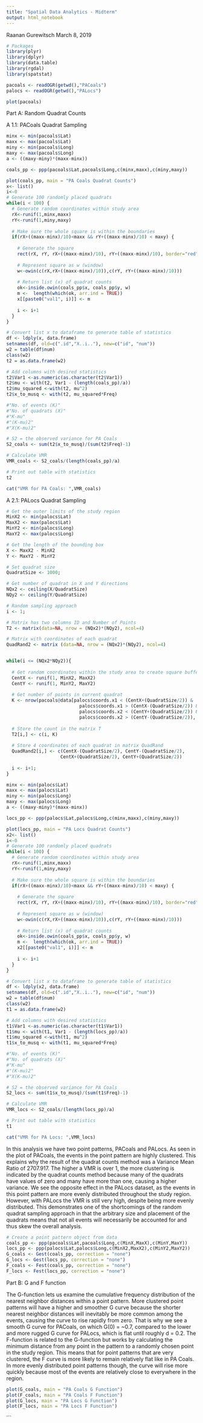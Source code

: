 ---
title: "Spatial Data Analytics - Midterm"
output: html_notebook
---
Raanan Gurewitsch
March 8, 2019

```{r}
# Packages
library(plyr)
library(dplyr)
library(data.table)
library(rgdal)
library(spatstat)

pacoals <- readOGR(getwd(),"PACoals")
palocs <- readOGR(getwd(),"PALocs")

```

```{r}
plot(pacoals)
```


Part A: Random Quadrat Counts

  A 1.1: PACoals Quadrat Sampling
  
```{r}
minx <- min(pacoals$Lat)
maxx <- max(pacoals$Lat)
miny <- min(pacoals$Long)
maxy <- max(pacoals$Long)
a <- ((maxy-miny)*(maxx-minx))

coals_pp <- ppp(pacoals$Lat,pacoals$Long,c(minx,maxx),c(miny,maxy))

plot(coals_pp, main = "PA Coals Quadrat Counts")
x<- list()
i<-0
# Generate 100 randomly placed quadrats
while(i < 100) {
  # Generate random coordinates within study area
  rX<-runif(1,minx,maxx)
  rY<-runif(1,miny,maxy)
  
  # Make sure the whole square is within the boundaries
  if(rX+((maxx-minx)/10)<maxx && rY+((maxx-minx)/10) < maxy) {
    
    # Generate the square 
    rect(rX, rY, rX+((maxx-minx)/10), rY+((maxx-minx)/10), border="red")
    
    # Represent square as w (window)
    w<-owin(c(rX,rX+((maxx-minx)/10)),c(rY, rY+((maxx-minx)/10)))
    
    # Return list (x) of quadrat counts
    ok<-inside.owin(coals_pp$x, coals_pp$y, w)
    m <-  length(which(ok, arr.ind = TRUE))
    x[[paste0("val1", i)]] <- m
  
    i <- i+1
  }
}
```
```{r}
# Convert list x to dataframe to generate table of statistics
df <- ldply(x, data.frame)
setnames(df, old=c(".id","X..i.."), new=c("id", "num"))
w2 = table(df$num)
class(w2)
t2 = as.data.frame(w2)

# Add columns with desired statistics
t2$Var1 <-as.numeric(as.character(t2$Var1))
t2$mu <- with(t2, Var1 - (length(coals_pp)/a))
t2$mu_squared <-with(t2, mu^2)
t2$x_to_musq <- with(t2, mu_squared*Freq)

#"No. of events (K)"
#"No. of quadrats (X)"
#"K-mu"
#"(K-mu)2"
#"X(K-mu)2"

# S2 = the observed variance for PA Coals
S2_coals <- sum(t2$x_to_musq)/(sum(t2$Freq)-1)

# Calculate VMR
VMR_coals <- S2_coals/(length(coals_pp)/a)

# Print out table with statistics
t2
```
```{r}
cat("VMR for PA Coals: ",VMR_coals)

```


  
  A 2.1: PALocs Quadrat Sampling
```{r}
# Get the outer limits of the study region
MinX2 <- min(palocs$Lat)
MaxX2 <- max(palocs$Lat)
MinY2 <- min(palocs$Long)
MaxY2 <- max(palocs$Long)

# Get the length of the bounding box
X <- MaxX2 - MinX2
Y <- MaxY2 - MinY2

# Set quadrat size
QuadratSize <- 1000;

# Get number of quadrat in X and Y directions
NQx2 <- ceiling(X/QuadratSize)
NQy2 <- ceiling(Y/QuadratSize)

# Random sampling approach
i <- 1;

# Matrix has two columns ID and Number of Points
T2 <- matrix(data=NA, nrow = (NQx2)*(NQy2), ncol=4)

# Matrix with coordinates of each quadrat
QuadRand2 <- matrix (data=NA, nrow = (NQx2)*(NQy2), ncol=4)


while(i <= (NQx2*NQy2)){
  
  # Get random coordinates within the study area to create square buffers around
  CentX <- runif(1, MinX2, MaxX2)
  CentY <- runif(1, MinY2, MaxY2)
  
  # Get number of points in current quadrat
  K <- nrow(pacoals@data[palocs$coords.x1 < (CentX+(QuadratSize/2)) &
                           palocs$coords.x1 > (CentX-(QuadratSize/2)) &
                           palocs$coords.x2 < (CentY+(QuadratSize/2)) &
                           palocs$coords.x2 > (CentY-(QuadratSize/2)), ])
  
  # Store the count in the matrix T
  T2[i,] <- c(i, K)
  
  # Store 4 coordinates of each quadrat in matrix QuadRand
  QuadRand2[i,] <- c(CentX-(QuadratSize/2), CentY-(QuadratSize/2),
                    CentX+(QuadratSize/2), CentY+(QuadratSize/2))
  
  i <- i+1;
}

```
```{r}
minx <- min(palocs$Lat)
maxx <- max(palocs$Lat)
miny <- min(palocs$Long)
maxy <- max(palocs$Long)
a <- ((maxy-miny)*(maxx-minx))

locs_pp <- ppp(palocs$Lat,palocs$Long,c(minx,maxx),c(miny,maxy))

plot(locs_pp, main = "PA Locs Quadrat Counts")
x2<- list()
i<-0
# Generate 100 randomly placed quadrats
while(i < 100) {
  # Generate random coordinates within study area
  rX<-runif(1,minx,maxx)
  rY<-runif(1,miny,maxy)
  
  # Make sure the whole square is within the boundaries
  if(rX+((maxx-minx)/10)<maxx && rY+((maxx-minx)/10) < maxy) {
    
    # Generate the square 
    rect(rX, rY, rX+((maxx-minx)/10), rY+((maxx-minx)/10), border="red")
    
    # Represent square as w (window)
    w<-owin(c(rX,rX+((maxx-minx)/10)),c(rY, rY+((maxx-minx)/10)))
    
    # Return list (x) of quadrat counts
    ok<-inside.owin(coals_pp$x, coals_pp$y, w)
    m <-  length(which(ok, arr.ind = TRUE))
    x2[[paste0("val1", i)]] <- m
  
    i <- i+1
  }
}
```
```{r}
# Convert list x to dataframe to generate table of statistics
df <- ldply(x2, data.frame)
setnames(df, old=c(".id","X..i.."), new=c("id", "num"))
w2 = table(df$num)
class(w2)
t1 = as.data.frame(w2)

# Add columns with desired statistics
t1$Var1 <-as.numeric(as.character(t1$Var1))
t1$mu <- with(t1, Var1 - (length(locs_pp)/a))
t1$mu_squared <-with(t1, mu^2)
t1$x_to_musq <- with(t1, mu_squared*Freq)

#"No. of events (K)"
#"No. of quadrats (X)"
#"K-mu"
#"(K-mu)2"
#"X(K-mu)2"

# S2 = the observed variance for PA Coals
S2_locs <- sum(t1$x_to_musq)/(sum(t1$Freq)-1)

# Calculate VMR
VMR_locs <- S2_coals/(length(locs_pp)/a)

# Print out table with statistics
t1
```
```{r}
cat("VMR for PA Locs: ",VMR_locs)
```

In this analysis we have two point patterns, PACoals and PALocs. As seen in the plot of PACoals, the events in the point pattern are highly clustered. This explains why the result of the quadrat counts method was a Variance Mean Ratio of 2707.917. The higher a VMR is over 1, the more clustering is indicated by the quadrat counts method because many of the quadrats have values of zero and many have more than one, causing a higher variance. We see the opposite effect in the PALocs dataset, as the events in this point pattern are more evenly distributed throughout the study region. However, with PALocs the VMR is still very high, despite being more evenly distributed. This demonstrates one of the shortcomings of the random quadrat sampling approach in that the arbitrary size and placement of the quadrats means that not all events will necessarily be accounted for and thus skew the overall analysis.

```{r}
# Create a point pattern object from data
coals_pp <- ppp(pacoals$Lat,pacoals$Long,c(MinX,MaxX),c(MinY,MaxY))
locs_pp <- ppp(palocs$Lat,palocs$Long,c(MinX2,MaxX2),c(MinY2,MaxY2))
G_coals <- Gest(coals_pp, correction = "none")
G_locs <- Gest(locs_pp, correction = "none")
F_coals <- Fest(coals_pp, correction = "none")
F_locs <- Fest(locs_pp, correction = "none")
```
Part B: G and F function

The G-function lets us examine the cumulative frequency distribution of the nearest neighbor distances within a point pattern. More clustered point patterns will have a higher and smoother G curve because the shorter nearest neighbor distances will inevitably be more common among the events, causing the curve to rise rapidly from zero. That is why we see a smooth G curve for PACoals, on which G(0) = ~0.7, compared to the lower and more rugged G curve for PALocs, which is flat until roughly d = 0.2. The F-function is related to the G-function but works by calculating the minimum distance from any point in the pattern to a randomly chosen point in the study region. This means that for point patterns that are very clustered, the F curve is more likely to remain relatively flat like in PA Coals. In more evenly distributed point patterns though, the curve will rise more quickly because most of the events are relatively close to everywhere in the region. 


```{r}
plot(G_coals, main = "PA Coals G Function")
plot(F_coals, main = "PA Coals F Function")
plot(G_locs, main = "PA Locs G Function")
plot(F_locs, main = "PA Locs F Function")
```
```